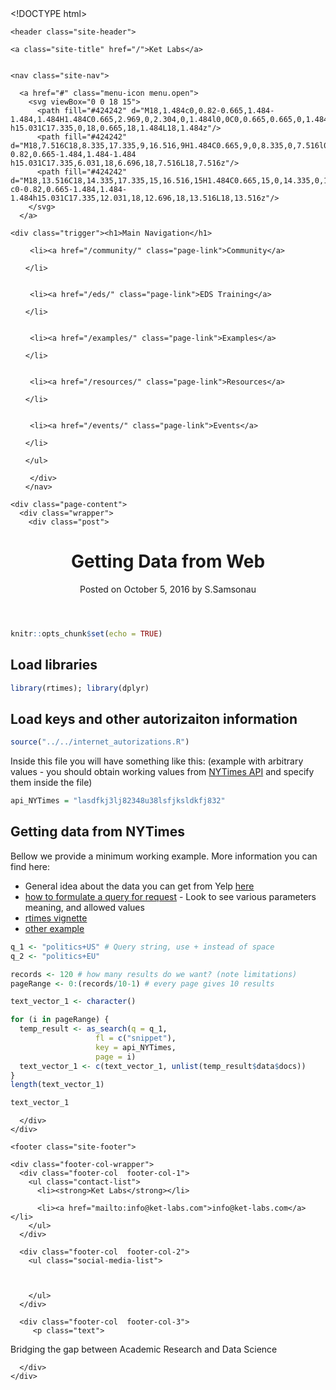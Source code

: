 <!DOCTYPE html>
<html>


<link rel="shortcut icon" type="image/png" href="/images/favicon.png">

  <head>
  <meta charset="utf-8">
  <meta http-equiv="X-UA-Compatible" content="IE=edge">
  <meta name="viewport" content="width=device-width, initial-scale=1">

  <title>Getting Data from Web</title>
  <meta name="description" content="Bridging the gap between Academic Research and Data Science
">

  <link rel="stylesheet" href="/css/main.css">
  <link rel="canonical" href="http://localhost:5000/resources/data_from_web_NYTimes.Rmd">
  <link rel="alternate" type="application/rss+xml" title="Ket Labs" href="http://localhost:5000/feed.xml" />
<link rel='stylesheet' id='open-sans-css'  href='//fonts.googleapis.com/css?family=Open+Sans%3A300italic%2C400italic%2C600italic%2C300%2C400%2C600&#038;subset=latin%2Clatin-ext&#038;ver=4.2.4' type='text/css' media='all' />
<link href='http://fonts.googleapis.com/css?family=Titillium+Web:600italic,600,400,400italic' rel='stylesheet' type='text/css'>





<script>
  (function(i,s,o,g,r,a,m){i['GoogleAnalyticsObject']=r;i[r]=i[r]||function(){
  (i[r].q=i[r].q||[]).push(arguments)},i[r].l=1*new Date();a=s.createElement(o),
  m=s.getElementsByTagName(o)[0];a.async=1;a.src=g;m.parentNode.insertBefore(a,m)
  })(window,document,'script','https://www.google-analytics.com/analytics.js','ga');

  ga('create', 'UA-77268505-1', 'auto');
  ga('send', 'pageview');

</script>
</head>


  <body>

    <header class="site-header">

  <div class="wrapper">

    <a class="site-title" href="/">Ket Labs</a>


    <nav class="site-nav">

      <a href="#" class="menu-icon menu.open">
        <svg viewBox="0 0 18 15">
          <path fill="#424242" d="M18,1.484c0,0.82-0.665,1.484-1.484,1.484H1.484C0.665,2.969,0,2.304,0,1.484l0,0C0,0.665,0.665,0,1.484,0 h15.031C17.335,0,18,0.665,18,1.484L18,1.484z"/>
          <path fill="#424242" d="M18,7.516C18,8.335,17.335,9,16.516,9H1.484C0.665,9,0,8.335,0,7.516l0,0c0-0.82,0.665-1.484,1.484-1.484 h15.031C17.335,6.031,18,6.696,18,7.516L18,7.516z"/>
          <path fill="#424242" d="M18,13.516C18,14.335,17.335,15,16.516,15H1.484C0.665,15,0,14.335,0,13.516l0,0 c0-0.82,0.665-1.484,1.484-1.484h15.031C17.335,12.031,18,12.696,18,13.516L18,13.516z"/>
        </svg>
      </a>  

    <div class="trigger"><h1>Main Navigation</h1>

 <ul class="menu">

    
    
     <li><a href="/community/" class="page-link">Community</a>
    
    </li>
    
    
     <li><a href="/eds/" class="page-link">EDS Training</a>
    
    </li>
    
    
     <li><a href="/examples/" class="page-link">Examples</a>
    
    </li>
    
    
     <li><a href="/resources/" class="page-link">Resources</a>
    
    </li>
    
    
     <li><a href="/events/" class="page-link">Events</a>
    
    </li>
    
    </ul>


<!-- <ul class="menu">
        <li> <a class="page-link" href="/about">About</a></li>
        <li> <a class="page-link"  href="/blog">Blog</a>
        <li> <a class="page-link" href="/blog">CV</a>
        <li> <a class="page-link" href="/blog">For Students</a></li>
        <li> <a class="page-link"  href="/blog">Research</a></a>
        <li> <a class="page-link" href="/blog">Teaching</a>
<ul class="sub-menu">
	<li><a href="http://svmiller.com/teaching/posc-1020-introduction-to-international-relations/">POSC 1020 – Introduction to International Relations</a></li>
	<li><a href="http://svmiller.com/teaching/posc-3410-quantitative-methods-in-political-science/">POSC 3410 – Quantitative Methods in Political Science</a></li>
	<li><a href="http://svmiller.com/teaching/posc-3610-international-politics-in-crisis/">POSC 3610 – International Politics in Crisis</a></li>
	<li><a href="http://svmiller.com/teaching/posc-3630-united-states-foreign-policy/">POSC 3630 – United States Foreign Policy</a></li>
</ul></li>
        <li> <a class="page-link" href="/blog">Miscellany</a>
<ul class="sub-menu">
	<li><a href="http://svmiller.com/teaching/posc-1020-introduction-to-international-relations/">Clean USAID Greenbook Data</a></li>
	<li><a href="http://svmiller.com/teaching/posc-3410-quantitative-methods-in-political-science/">Journal of Peace Research *.bst File</a></li>
	<li><a href="http://svmiller.com/teaching/posc-3610-international-politics-in-crisis/">My Custom Beamer Style</a></li>
</ul> 

</li>
</ul> -->

     </div>  
    </nav>

  </div>

</header>


    <div class="page-content">
      <div class="wrapper">
        <div class="post">

  <header class="post-header">
    <h1 class="post-title">Getting Data from Web</h1>
    <p class="post-meta">Posted on October 5, 2016 by  S.Samsonau  

</p>
  </header>

  <article class="post-content">
    ```r
knitr::opts_chunk$set(echo = TRUE)
```

## Load libraries

```r
library(rtimes); library(dplyr)
```

## Load keys and other autorizaiton information

```r
source("../../internet_autorizations.R")
```

Inside this file you will have something like this: (example with arbitrary values - you should obtain working values from [NYTimes API](https://developer.nytimes.com/) and specify them inside the file)

```r
api_NYTimes = "lasdfkj3lj82348u38lsfjksldkfj832"
```

## Getting data from NYTimes

Bellow we provide a minimum working example. More information you can find here:

* General idea about the data you can get from Yelp [here](https://developer.nytimes.com/faq)
* [how to formulate a query for request](https://developer.nytimes.com/article_search_v2.json) - Look to see various parameters meaning, and allowed values
* [rtimes vignette](https://cran.r-project.org/web/packages/rtimes/vignettes/rtimes_vignette.html)
* [other example](http://web.stanford.edu/~cengel/cgi-bin/anthrospace/wp-content/uploads/2009/09/scrapeNYT_API2.txt)


```r
q_1 <- "politics+US" # Query string, use + instead of space
q_2 <- "politics+EU"

records <- 120 # how many results do we want? (note limitations)
pageRange <- 0:(records/10-1) # every page gives 10 results

text_vector_1 <- character()

for (i in pageRange) {
  temp_result <- as_search(q = q_1, 
                   fl = c("snippet"), 
                   key = api_NYTimes, 
                   page = i)
  text_vector_1 <- c(text_vector_1, unlist(temp_result$data$docs))
}
length(text_vector_1) 

text_vector_1
```


  </article>

</div>

      </div>
    </div>

    <footer class="site-footer">

  <div class="wrapper">

<!--     <h2 class="footer-heading">Ket Labs</h2> -->

    <div class="footer-col-wrapper">
      <div class="footer-col  footer-col-1">
        <ul class="contact-list">
          <li><strong>Ket Labs</strong></li>

          <li><a href="mailto:info@ket-labs.com">info@ket-labs.com</a></li>
        </ul>
      </div>

      <div class="footer-col  footer-col-2">
        <ul class="social-media-list">
          

          
        </ul>
      </div>

      <div class="footer-col  footer-col-3">
         <p class="text">
Bridging the gap between Academic Research and Data Science
 
      </div>
    </div>

  </div>

</footer>

  </body>

</html>
